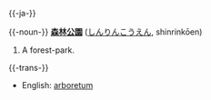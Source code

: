 {{-ja-}}

{{-noun-}}
'''[[森]][[林]][[公]][[園]]''' ([[しんりんこうえん]], shinrinkōen)

# A forest-park.

{{-trans-}}
*English: [[arboretum]]
